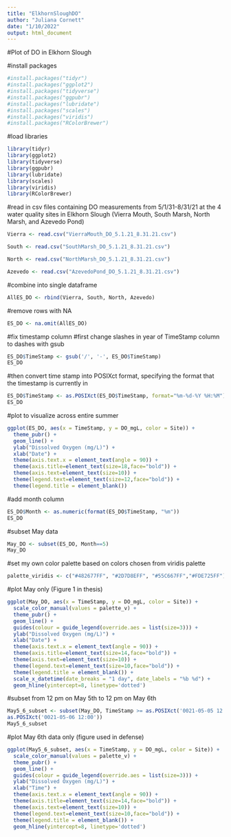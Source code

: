 ```yaml
---
title: "ElkhornSloughDO"
author: "Juliana Cornett"
date: "1/10/2022"
output: html_document
---
```


#Plot of DO in Elkhorn Slough

#install packages

```r
#install.packages("tidyr")
#install.packages("ggplot2")
#install.packages("tidyverse")
#install.packages("ggpubr")
#install.packages("lubridate")
#install.packages("scales")
#install.packages("viridis")
#install.packages("RColorBrewer")
```

#load libraries

```r
library(tidyr)
library(ggplot2)
library(tidyverse)
library(ggpubr)
library(lubridate)
library(scales)
library(viridis)
library(RColorBrewer)
```

#read in csv files containing DO measurements from 5/1/31-8/31/21 at the 4 water quality sites in Elkhorn Slough (Vierra Mouth, South Marsh, North Marsh, and Azevedo Pond)

```r
Vierra <- read.csv("VierraMouth_DO_5.1.21_8.31.21.csv")

South <- read.csv("SouthMarsh_DO_5.1.21_8.31.21.csv")

North <- read.csv("NorthMarsh_DO_5.1.21_8.31.21.csv")

Azevedo <- read.csv("AzevedoPond_DO_5.1.21_8.31.21.csv")
```

#combine into single dataframe

```r
AllES_DO <- rbind(Vierra, South, North, Azevedo)
```

#remove rows with NA

```r
ES_DO <- na.omit(AllES_DO)
```

#fix timestamp column
#first change slashes in year of TimeStamp column to dashes with gsub

```r
ES_DO$TimeStamp <- gsub('/', '-', ES_DO$TimeStamp)
ES_DO
```

#then convert time stamp into POSIXct format, specifying the format that the timestamp is currently in

```r
ES_DO$TimeStamp <- as.POSIXct(ES_DO$TimeStamp, format="%m-%d-%Y %H:%M")
ES_DO
```

#plot to visualize across entire summer

```r
ggplot(ES_DO, aes(x = TimeStamp, y = DO_mgL, color = Site)) + 
  theme_pubr() + 
  geom_line() +
  ylab("Dissolved Oxygen (mg/L)") + 
  xlab("Date") + 
  theme(axis.text.x = element_text(angle = 90)) + 
  theme(axis.title=element_text(size=18,face="bold")) +
  theme(axis.text=element_text(size=10)) + 
  theme(legend.text=element_text(size=12,face="bold")) +
  theme(legend.title = element_blank()) 
```

#add month column

```r
ES_DO$Month <- as.numeric(format(ES_DO$TimeStamp, "%m"))
ES_DO
```

#subset May data

```r
May_DO <- subset(ES_DO, Month==5)
May_DO
```

#set my own color palette based on colors chosen from viridis palette

```r
palette_viridis <- c("#482677FF", "#2D7D8EFF", "#55C667FF","#FDE725FF")
```

#plot May only (Figure 1 in thesis)

```r
ggplot(May_DO, aes(x = TimeStamp, y = DO_mgL, color = Site)) + 
  scale_color_manual(values = palette_v) +
  theme_pubr() + 
  geom_line() +
  guides(colour = guide_legend(override.aes = list(size=3))) +
  ylab("Dissolved Oxygen (mg/L)") + 
  xlab("Date") + 
  theme(axis.text.x = element_text(angle = 90)) + 
  theme(axis.title=element_text(size=14,face="bold")) +
  theme(axis.text=element_text(size=10)) + 
  theme(legend.text=element_text(size=10,face="bold")) +
  theme(legend.title = element_blank()) +
  scale_x_datetime(date_breaks = "1 day", date_labels = "%b %d") + 
  geom_hline(yintercept=8, linetype='dotted')
```

#subset from 12 pm on May 5th to 12 pm on May 6th

```r
May5_6_subset <- subset(May_DO, TimeStamp >= as.POSIXct('0021-05-05 12:00') & TimeStamp <=
as.POSIXct('0021-05-06 12:00'))
May5_6_subset
```

#plot May 6th data only (figure used in defense)

```r
ggplot(May5_6_subset, aes(x = TimeStamp, y = DO_mgL, color = Site)) + 
  scale_color_manual(values = palette_v) +
  theme_pubr() + 
  geom_line() +
  guides(colour = guide_legend(override.aes = list(size=3))) +
  ylab("Dissolved Oxygen (mg/L)") + 
  xlab("Time") + 
  theme(axis.text.x = element_text(angle = 90)) + 
  theme(axis.title=element_text(size=14,face="bold")) +
  theme(axis.text=element_text(size=10)) + 
  theme(legend.text=element_text(size=10,face="bold")) +
  theme(legend.title = element_blank()) +
  geom_hline(yintercept=8, linetype='dotted')
```
